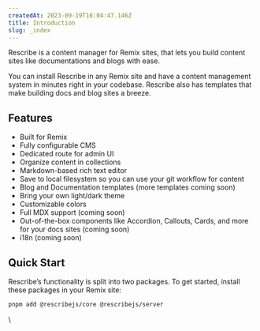 ```yaml
---
createdAt: 2023-09-19T16:04:47.146Z
title: Introduction
slug: _index
---
```


Rescribe is a content manager for Remix sites, that lets you build content sites like documentations and blogs with ease.

You can install Rescribe in any Remix site and have a content management system in minutes right in your codebase. Rescribe also has templates that make building docs and blog sites a breeze.

## Features

* Built for Remix
* Fully configurable CMS
* Dedicated route for admin UI
* Organize content in collections
* Markdown-based rich text editor
* Save to local filesystem so you can use your git workflow for content
* Blog and Documentation templates (more templates coming soon)
* Bring your own light/dark theme
* Customizable colors
* Full MDX support (coming soon)
* Out-of-the-box components like Accordion, Callouts, Cards, and more for your docs sites (coming soon)
* i18n (coming soon)

## Quick Start

Rescribe’s functionality is split into two packages. To get started, install these packages in your Remix site:

```bash
pnpm add @rescribejs/core @rescribejs/server
```

\

